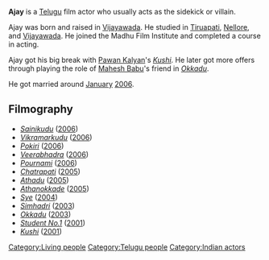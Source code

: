 '''Ajay''' is a [[Telugu language|Telugu]] film actor who usually acts as the sidekick or villain.

Ajay was born and raised in [[Vijayawada]]. He studied in [[Tiruapati]], [[Nellore]], and [[Vijayawada]]. He joined the Madhu Film Institute and completed a course in acting.

Ajay got his big break with [[Pawan Kalyan]]'s ''[[Kushi (Telugu film)|Kushi]]''. He later got more offers through playing the role of [[Mahesh Babu]]'s friend in ''[[Okkadu]]''.

He got married around [[January]] [[2006]].
== Filmography ==
* ''[[Sainikudu]]'' ([[2006]])
* ''[[Vikramarkudu]]'' ([[2006]])
* ''[[Pokiri (Telugu film)|Pokiri]]'' ([[2006]])
* ''[[Veerabhadra]]'' ([[2006]])
* ''[[Pournami]]'' ([[2006]])
* ''[[Chatrapati (film)|Chatrapati]]'' ([[2005]])
* ''[[Athadu]]'' ([[2005]])
* ''[[Athanokkade]]'' ([[2005]])
* ''[[Sye (film)|Sye]]'' ([[2004]])
* ''[[Simhadri]]'' ([[2003]])
* ''[[Okkadu]]'' ([[2003]])
* ''[[Student No.1]]'' ([[2001]])
* ''[[Kushi (Telugu film)|Kushi]]'' ([[2001]])

[[Category:Living people]]
[[Category:Telugu people]]
[[Category:Indian actors]]